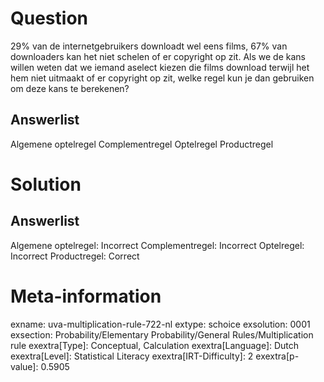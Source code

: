 Question
========

29% van de internetgebruikers downloadt wel eens films, 67% van
downloaders kan het niet schelen of er copyright op zit. Als we de kans
willen weten dat we iemand aselect kiezen die films download terwijl het
hem niet uitmaakt of er copyright op zit, welke regel kun je dan
gebruiken om deze kans te berekenen?

Answerlist
----------

Algemene optelregel
Complementregel
Optelregel
Productregel

Solution
========

Answerlist
----------

Algemene optelregel: Incorrect
Complementregel: Incorrect
Optelregel: Incorrect
Productregel: Correct

Meta-information
================
exname: uva-multiplication-rule-722-nl
extype: schoice
exsolution: 0001
exsection: Probability/Elementary Probability/General Rules/Multiplication rule
exextra[Type]: Conceptual, Calculation
exextra[Language]: Dutch
exextra[Level]: Statistical Literacy
exextra[IRT-Difficulty]: 2
exextra[p-value]: 0.5905
